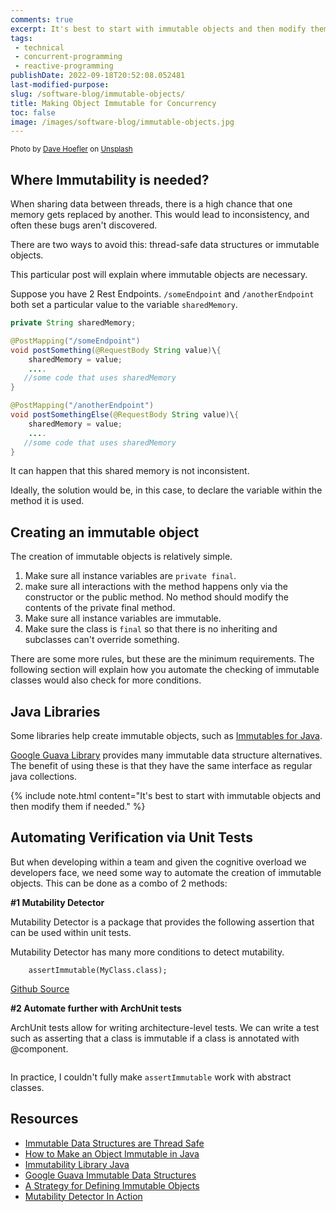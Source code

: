 ```yaml
---
comments: true
excerpt: It's best to start with immutable objects and then modify them if needed.
tags:
 - technical
 - concurrent-programming
 - reactive-programming
publishDate: 2022-09-18T20:52:08.052481
last-modified-purpose:
slug: /software-blog/immutable-objects/
title: Making Object Immutable for Concurrency
toc: false
image: /images/software-blog/immutable-objects.jpg
---
```


<sup>Photo by <a href="https://unsplash.com/@davehoefler?utm_source=unsplash&utm_medium=referral&utm_content=creditCopyText">Dave Hoefler</a> on <a href="https://unsplash.com/s/photos/stone?utm_source=unsplash&utm_medium=referral&utm_content=creditCopyText">Unsplash</a></sup>

<Tip
    content="<b>For beginners:</b> Immutable object means objects whose value can't change. Immutability is the intent of the creator of the object/class, i.e. when coding something up, we need to decide if a particular class should be immutable. Also, immutability is as important in the front end as in the back end. While the below posts explain it in Java, other programming languages have their way of implementing immutability."
    type ="note"
/>

## **Where Immutability is needed?**

When sharing data between threads, there is a high chance that one memory gets replaced by another. This would lead to inconsistency, and often these bugs aren't discovered.

There are two ways to avoid this: thread-safe data structures or immutable objects.

This particular post will explain where immutable objects are necessary.

Suppose you have 2 Rest Endpoints. `/someEndpoint` and `/anotherEndpoint` both set a particular value to the variable `sharedMemory`.

```java
private String sharedMemory;

@PostMapping("/someEndpoint")
void postSomething(@RequestBody String value)\{
    sharedMemory = value;
    ....
   //some code that uses sharedMemory
}

@PostMapping("/anotherEndpoint")
void postSomethingElse(@RequestBody String value)\{
    sharedMemory = value;
    ....
   //some code that uses sharedMemory
}
```

It can happen that this shared memory is not inconsistent.

Ideally, the solution would be, in this case, to declare the variable within the method it is used.

## **Creating an immutable object**

The creation of immutable objects is relatively simple.

1. Make sure all instance variables are `private final`.
2. make sure all interactions with the method happens only via the constructor or the public method.
No method should modify the contents of the private final method.
3. Make sure all instance variables are immutable.
4. Make sure the class is `final` so that there is no inheriting and subclasses can't override something.

There are some more rules, but these are the minimum requirements. The following section will explain how you automate the checking of immutable classes would also check for more conditions.

## **Java Libraries**

Some libraries help create immutable objects, such as [Immutables for Java](https://immutables.github.io/).

[Google Guava Library](https://github.com/google/guava/wiki/ImmutableCollectionsExplained) provides many immutable data structure alternatives. The benefit of using these is that they have the same interface as regular java collections.

\{% include note.html content="It's best to start with immutable objects and then modify them if needed." %}

## **Automating Verification** via Unit Tests

But when developing within a team and given the cognitive overload we developers face, we need some way to automate the creation of immutable objects. This can be done as a combo of 2 methods:

**#1 Mutability Detector**

Mutability Detector is a package that provides the following assertion that can be used within unit tests.

Mutability Detector has many more conditions to detect mutability.

```
    assertImmutable(MyClass.class); 
```

[Github Source](https://github.com/MutabilityDetector/MutabilityDetector)

**#2 Automate further with ArchUnit tests**

ArchUnit tests allow for writing architecture-level tests. We can write a test such as asserting that a class is immutable if a class is annotated with @component.

```java

```

In practice, I couldn't fully make `assertImmutable` work with abstract classes.

## **Resources**

- [Immutable Data Structures are Thread Safe](https://www.youtube.com/watch?v=VO4IGFayJWo)
- [How to Make an Object Immutable in Java](https://www.youtube.com/watch?v=uFxWg3cVMRs)
- [Immutability Library Java](https://immutables.github.io/)
- [Google Guava Immutable Data Structures](https://github.com/google/guava/wiki/ImmutableCollectionsExplained)
- [A Strategy for Defining Immutable Objects](https://docs.oracle.com/javase/tutorial/essential/concurrency/imstrat.html)
- [Mutability Detector In Action](https://www.youtube.com/watch?v=ST3wU79nwS8)
